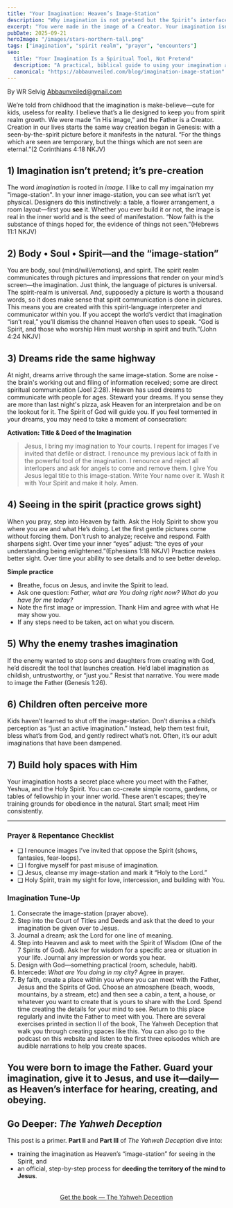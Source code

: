 ```yaml
---
title: "Your Imagination: Heaven’s Image-Station"
description: "Why imagination is not pretend but the Spirit’s interface, and how to reclaim it."
excerpt: "You were made in the image of a Creator. Your imagination isn’t pretend—it’s the image-station where heaven transmits and where creation begins."
pubDate: 2025-09-21
heroImage: "/images/stars-northern-tall.png"
tags: ["imagination", "spirit realm", "prayer", "encounters"]
seo:
  title: "Your Imagination Is a Spiritual Tool, Not Pretend"
  description: "A practical, biblical guide to using your imagination as a God-given interface with the spirit realm."
  canonical: "https://abbaunveiled.com/blog/imagination-image-station"
---
```

By WR Selvig
Abbaunveiled@gmail.com

We’re told from childhood that the imagination is make-believe—cute for kids, useless for reality. I believe that’s a lie designed to keep you from spirit realm growth. We were made “in His image,” and the Father is a Creator. Creation in our lives starts the same way creation began in Genesis: with a seen-by-the-spirit picture before it manifests in the natural. “For the things which are seen are temporary, but the things which are not seen are eternal.”(2 Corinthians 4:18 NKJV)

## 1) Imagination isn’t pretend; it’s pre-creation
The word *imagination* is rooted in *image*. I like to call my imgaination my "image-station". In your inner image-station, you can see what isn’t yet physical. Designers do this instinctively: a table, a flower arrangement, a room layout—first you **see** it. Whether you ever build it or not, the image is real in the inner world and is the seed of manifestation. “Now faith is the substance of things hoped for, the evidence of things not seen.”(Hebrews 11:1 NKJV)

## 2) Body • Soul • Spirit—and the “image-station”
You are body, soul (mind/will/emotions), and spirit. The spirit realm communicates through pictures and impressions that render on your mind’s screen—the imagination. Just think, the language of pictures is universal. The spirit-realm is universal. And, supposedly a picture is worth a thousand words, so it does make sense that spirit communication is done in pictures. This means you are created with this spirit-language interpreter and communicator within you. If you accept the world’s verdict that imagination “isn’t real,” you’ll dismiss the channel Heaven often uses to speak. “God is Spirit, and those who worship Him must worship in spirit and truth.”(John 4:24 NKJV)

## 3) Dreams ride the same highway
At night, dreams arrive through the same image-station. Some are noise - the brain's working out and filing of information received; some are direct spiritual communication (Joel 2:28). Heaven has used dreams to communicate with people for ages. Steward your dreams. If you sense they are more than last night's pizza, ask Heaven for an interpretaion and be on the lookout for it. The Spirit of God will guide you. If you feel tormented in your dreams, you may need to take a moment of consecration:

**Activation: Title & Deed of the Imagination**  
> Jesus, I bring my imagination to Your courts. I repent for images I’ve invited that defile or distract. I renounce my previous lack of faith in the powerful tool of the imagination. I renounce and reject all interlopers and ask for angels to come and remove them. I give You Jesus legal title to this image-station. Write Your name over it. Wash it with Your Spirit and make it holy. Amen.

## 4) Seeing in the spirit (practice grows sight)
When you pray, step into Heaven by faith. Ask the Holy Spirit to show you where you are and what He’s doing. Let the first gentle pictures come without forcing them. Don’t rush to analyze; receive and respond. Faith sharpens sight. Over time your inner “eyes” adjust: “the eyes of your understanding being enlightened.”(Ephesians 1:18 NKJV) Practice makes better sight. Over time your ability to see details and to see better develop.

**Simple practice**
- Breathe, focus on Jesus, and invite the Spirit to lead.
- Ask one question: *Father, what are You doing right now? What do you have for me today?*
- Note the first image or impression. Thank Him and agree with what He may show you.
- If any steps need to be taken, act on what you discern.

## 5) Why the enemy trashes imagination
If the enemy wanted to stop sons and daughters from creating with God, he’d discredit the tool that launches creation. He’d label imagination as childish, untrustworthy, or “just you.” Resist that narrative. You were made to image the Father (Genesis 1:26).

## 6) Children often perceive more
Kids haven’t learned to shut off the image-station. Don’t dismiss a child’s perception as “just an active imagination.” Instead, help them test fruit, bless what’s from God, and gently redirect what’s not. Often, it’s our adult imaginations that have been dampened.

## 7) Build holy spaces with Him
Your imagination hosts a secret place where you meet with the Father, Yeshua, and the Holy Spirit. You can co-create simple rooms, gardens, or tables of fellowship in your inner world. These aren’t escapes; they’re training grounds for obedience in the natural. Start small; meet Him consistently.

---

### Prayer & Repentance Checklist
- ❑ I renounce images I’ve invited that oppose the Spirit (shows, fantasies, fear-loops).  
- ❑ I forgive myself for past misuse of imagination.  
- ❑ Jesus, cleanse my image-station and mark it “Holy to the Lord.”  
- ❑ Holy Spirit, train my sight for love, intercession, and building with You.

### Imagination Tune-Up
1. Consecrate the image-station (prayer above).  
2. Step into the Court of Titles and Deeds and ask that the deed to your imagination be given over to Jesus.  
3. Journal a dream; ask the Lord for one line of meaning.  
4. Step into Heaven and ask to meet with the Spirit of Wisdom (One of the 7 Spirits of God). Ask her for wisdom for a specific area or situation in your life. Journal any impression or words you hear. 
5. Design with God—something practical (room, schedule, habit).  
6. Intercede: *What are You doing in my city?* Agree in prayer.  
7. By faith, create a place within you where you can meet with the Father, Jesus and the Spirits of God. Choose an atmosphere (beach, woods, mountains, by a stream, etc) and then see a cabin, a tent, a house, or whatever you want to create that is yours to share with the Lord. Spend time creating the details for your mind to see. Return to this place regularly and invite the Father to meet with you. There are several exercises printed in section II of the book, The Yahweh Deception that walk you through creating spaces like this. You can also go to the podcast on this website and listen to the first three episodes which are audible narrations to help you create spaces.

You were born to image the Father. Guard your imagination, give it to Jesus, and use it—daily—as Heaven’s interface for hearing, creating, and obeying.
---

## Go Deeper: *The Yahweh Deception*

This post is a primer. **Part II** and **Part III** of *The Yahweh Deception* dive into:
- training the imagination as Heaven’s “image-station” for seeing in the Spirit, and  
- an official, step-by-step process for **deeding the territory of the mind to Jesus**.

<div style="display:flex;justify-content:center;margin:2rem 0;">
  <a href="/store" class="btn-cta" aria-label="Visit the Store to get The Yahweh Deception">
    Get the book — <span style="opacity:.9">The Yahweh Deception</span>
  </a>
</div>
